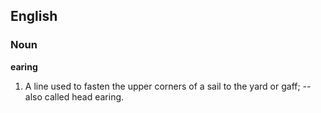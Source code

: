 ==English==

===Noun===

'''earing'''

#A line used to fasten the upper corners of a sail to the yard or gaff; -- also called head earing.